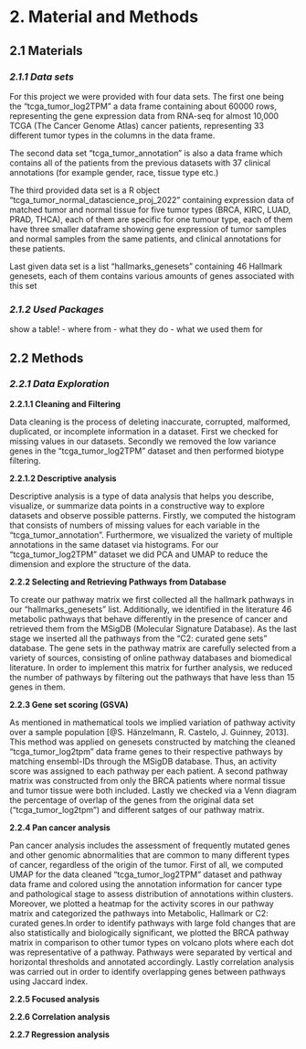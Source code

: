 # 2. Material and Methods

## **2.1 Materials** 
### ***2.1.1 Data sets*** 

For this project we were provided with four data sets. The first one being the "tcga_tumor_log2TPM" a data frame containing about 60000 rows, representing
the gene expression data from RNA-seq for almost 10,000 TCGA  (The Cancer Genome Atlas) cancer patients, representing 33 different tumor types in the columns in the data frame.

The second data set "tcga_tumor_annotation" is also a data frame which contains all of the patients from the previous datasets with 37 clinical annotations (for example gender, race, tissue type etc.)

The third provided data set is a R object "tcga_tumor_normal_datascience_proj_2022" containing expression data of matched tumor and normal tissue for five tumor types (BRCA, KIRC, LUAD, PRAD, THCA), each of them are specific for one tumour type, each of them have three smaller dataframe showing gene expression of tumor samples and normal samples from the same patients, and clinical annotations for these patients.

Last given data set is a list "hallmarks_genesets" containing 46 Hallmark genesets, each of them contains various amounts of genes associated with this set

### ***2.1.2 Used Packages***
show a table! 
- where from 
- what they do 
- what we used them for 

## **2.2 Methods** 

### ***2.2.1 Data Exploration*** 

 **2.2.1.1 Cleaning and Filtering** 
 
Data cleaning is the process of deleting inaccurate, corrupted, malformed, duplicated, or incomplete information in a dataset. First we checked for missing values in our datasets. Secondly we removed the low variance genes in the “tcga_tumor_log2TPM” dataset and then performed biotype filtering.


 
 **2.2.1.2 Descriptive analysis**
 
Descriptive analysis is a type of data analysis that helps you describe, visualize, or summarize data points in a constructive way to explore datasets and observe possible patterns. Firstly, we computed the histogram that consists of numbers of missing values for each variable in the "tcga_tumor_annotation". Furthermore, we visualized the variety of multiple annotations in the same dataset via histograms. For our “tcga_tumor_log2TPM” dataset we did  PCA and UMAP to reduce the dimension and explore the structure of the data. 

   
**2.2.2 Selecting and Retrieving Pathways from Database** 
  
To create our pathway matrix we first collected all the hallmark pathways in our "hallmarks_genesets" list. Additionally, we identified in the literature 46 metabolic pathways that behave differently in the presence of cancer and retrieved them from the MSigDB (Molecular Signature Database). As the last stage we inserted all the pathways from the “C2: curated gene sets” database. The gene sets in the pathway matrix are carefully selected from a variety of sources, consisting of online pathway databases and biomedical literature. In order to implement this matrix for further analysis, we reduced the number of pathways by filtering out the pathways that have less than 15 genes in them.

 
**2.2.3 Gene set scoring (GSVA)**

As mentioned in mathematical tools we implied variation of pathway activity over a sample population [@S. Hänzelmann, R. Castelo, J. Guinney, 2013].  This method was applied on genesets constructed by matching the cleaned “tcga_tumor_log2tpm” data frame genes to their respective pathways by matching ensembl-IDs through the MSigDB database. Thus, an activity score was assigned to each pathway per each patient. A second pathway matrix was constructed from only the BRCA patients where normal tissue and tumor tissue were both included. Lastly we checked via a Venn diagram the percentage of overlap of the genes from the original data set (“tcga_tumor_log2tpm”) and different satges of our pathway matrix.  

**2.2.4 Pan cancer analysis**

Pan cancer analysis includes the assessment of frequently mutated genes and other genomic abnormalities that are common to many different types of cancer, regardless of the origin of the tumor. First of all, we computed UMAP for the data cleaned  “tcga_tumor_log2TPM” dataset and pathway data frame and colored using the annotation information for cancer type and pathological stage to assess distribution of annotations within clusters. Moreover, we plotted a heatmap for the activity scores in our pathway matrix and categorized the pathways into Metabolic, Hallmark or C2: curated genes.In order to identify pathways with large fold changes that are also statistically and biologically significant, we plotted the BRCA pathway matrix in comparison to other tumor types on volcano plots where each dot was representative of a pathway. Pathways were separated by vertical and horizontal thresholds and annotated accordingly.  Lastly correlation analysis was carried out in order to identify overlapping genes between pathways using Jaccard index.


**2.2.5 Focused analysis**

**2.2.6 Correlation analysis**

**2.2.7 Regression analysis**

